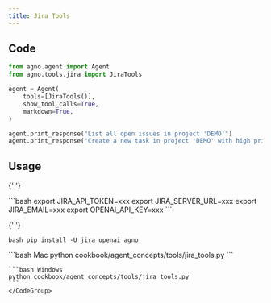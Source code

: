 ```yaml
---
title: Jira Tools
---
```


## Code

```python cookbook/agent_concepts/tools/jira_tools.py
from agno.agent import Agent
from agno.tools.jira import JiraTools

agent = Agent(
    tools=[JiraTools()],
    show_tool_calls=True,
    markdown=True,
)

agent.print_response("List all open issues in project 'DEMO'")
agent.print_response("Create a new task in project 'DEMO' with high priority")
```

## Usage

<Steps>
  <Snippet file="create-venv-step.mdx" />

{' '}

<Step title="Set your Jira credentials">
  ```bash export JIRA_API_TOKEN=xxx export JIRA_SERVER_URL=xxx export JIRA_EMAIL=xxx export
  OPENAI_API_KEY=xxx ```
</Step>

{' '}

<Step title="Install libraries">```bash pip install -U jira openai agno ```</Step>

  <Step title="Run Agent">
    <CodeGroup>
    ```bash Mac
    python cookbook/agent_concepts/tools/jira_tools.py
    ```

    ```bash Windows
    python cookbook/agent_concepts/tools/jira_tools.py
    ```
    </CodeGroup>

  </Step>
</Steps>
